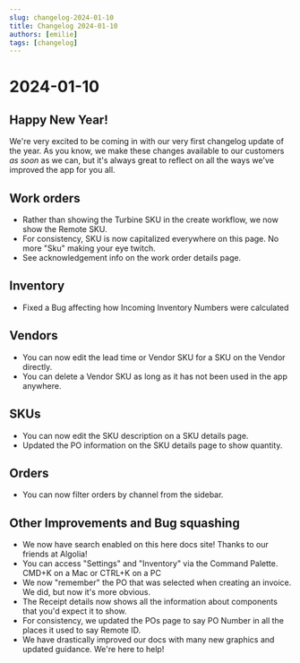 ```yaml
---
slug: changelog-2024-01-10
title: Changelog 2024-01-10
authors: [emilie]
tags: [changelog]
---
```

# 2024-01-10

## Happy New Year!

We're very excited to be coming in with our very first changelog update of the year. 
As you know, we make these changes available to our customers _as soon_ as we can, but it's always great to reflect on all the ways we've improved the app for you all. 

## Work orders
* Rather than showing the Turbine SKU in the create workflow, we now show the Remote SKU. 
* For consistency, SKU is now capitalized everywhere on this page. No more "Sku" making your eye twitch.
* See acknowledgement info on the work order details page. 

## Inventory
* Fixed a Bug affecting how Incoming Inventory Numbers were calculated

## Vendors
* You can now edit the lead time or Vendor SKU for a SKU on the Vendor directly.
* You can delete a Vendor SKU as long as it has not been used in the app anywhere.

## SKUs
* You can now edit the SKU description on a SKU details page. 
* Updated the PO information on the SKU details page to show quantity.

## Orders
* You can now filter orders by channel from the sidebar. 

## Other Improvements and Bug squashing
* We now have search enabled on this here docs site! Thanks to our friends at Algolia!
* You can access "Settings" and "Inventory" via the Command Palette. CMD+K on a Mac or CTRL+K on a PC
* We now "remember" the PO that was selected when creating an invoice. We did, but now it's more obvious.
* The Receipt details now shows all the information about components that you'd expect it to show.
* For consistency, we updated the POs page to say PO Number in all the places it used to say Remote ID. 
* We have drastically improved our docs with many new graphics and updated guidance. We're here to help!
